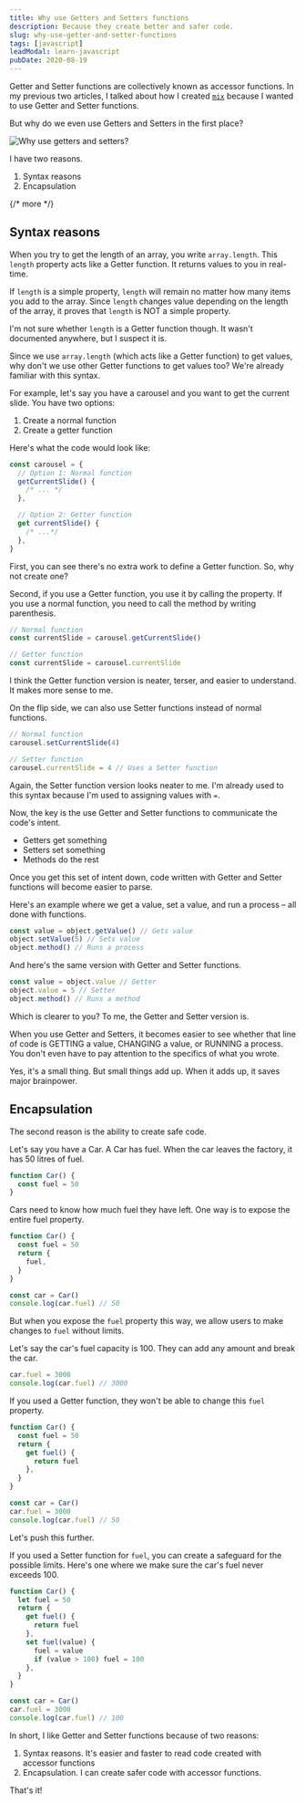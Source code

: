 ```yaml
---
title: Why use Getters and Setters functions
description: Because they create better and safer code.
slug: why-use-getter-and-setter-functions
tags: [javascript]
leadModal: learn-javascript
pubDate: 2020-08-19
---
```


Getter and Setter functions are collectively known as accessor functions. In my previous two articles, I talked about how I created [`mix`][1] because I wanted to use Getter and Setter functions.

But why do we even use Getters and Setters in the first place?

<Image
  src='/images/2020/accessors/why-use-accessors.png'
  alt='Why use getters and setters?'
/>

I have two reasons.

1. Syntax reasons
2. Encapsulation

{/* more */}

## Syntax reasons

When you try to get the length of an array, you write `array.length`. This `length` property acts like a Getter function. It returns values to you in real-time.

If `length` is a simple property, `length` will remain no matter how many items you add to the array. Since `length` changes value depending on the length of the array, it proves that `length` is NOT a simple property.

I'm not sure whether `length` is a Getter function though. It wasn't documented anywhere, but I suspect it is.

Since we use `array.length` (which acts like a Getter function) to get values, why don't we use other Getter functions to get values too? We're already familiar with this syntax.

For example, let's say you have a carousel and you want to get the current slide. You have two options:

1. Create a normal function
2. Create a getter function

Here's what the code would look like:

```js
const carousel = {
  // Option 1: Normal function
  getCurrentSlide() {
    /* ... */
  },

  // Option 2: Getter function
  get currentSlide() {
    /* ...*/
  },
}
```

First, you can see there's no extra work to define a Getter function. So, why not create one?

Second, if you use a Getter function, you use it by calling the property. If you use a normal function, you need to call the method by writing parenthesis.

```js
// Normal function
const currentSlide = carousel.getCurrentSlide()

// Getter function
const currentSlide = carousel.currentSlide
```

I think the Getter function version is neater, terser, and easier to understand. It makes more sense to me.

On the flip side, we can also use Setter functions instead of normal functions.

```js
// Normal function
carousel.setCurrentSlide(4)

// Setter function
carousel.currentSlide = 4 // Uses a Setter function
```

Again, the Setter function version looks neater to me. I'm already used to this syntax because I'm used to assigning values with `=`.

Now, the key is the use Getter and Setter functions to communicate the code's intent.

- Getters get something
- Setters set something
- Methods do the rest

Once you get this set of intent down, code written with Getter and Setter functions will become easier to parse.

Here's an example where we get a value, set a value, and run a process – all done with functions.

```js
const value = object.getValue() // Gets value
object.setValue(5) // Sets value
object.method() // Runs a process
```

And here's the same version with Getter and Setter functions.

```js
const value = object.value // Getter
object.value = 5 // Setter
object.method() // Runs a method
```

Which is clearer to you? To me, the Getter and Setter version is.

When you use Getter and Setters, it becomes easier to see whether that line of code is GETTING a value, CHANGING a value, or RUNNING a process. You don't even have to pay attention to the specifics of what you wrote.

Yes, it's a small thing. But small things add up. When it adds up, it saves major brainpower.

## Encapsulation

The second reason is the ability to create safe code.

Let's say you have a Car. A Car has fuel. When the car leaves the factory, it has 50 litres of fuel.

```js
function Car() {
  const fuel = 50
}
```

Cars need to know how much fuel they have left. One way is to expose the entire fuel property.

```js
function Car() {
  const fuel = 50
  return {
    fuel,
  }
}

const car = Car()
console.log(car.fuel) // 50
```

But when you expose the `fuel` property this way, we allow users to make changes to `fuel` without limits.

Let's say the car's fuel capacity is 100. They can add any amount and break the car.

```js
car.fuel = 3000
console.log(car.fuel) // 3000
```

If you used a Getter function, they won't be able to change this `fuel` property.

```js
function Car() {
  const fuel = 50
  return {
    get fuel() {
      return fuel
    },
  }
}

const car = Car()
car.fuel = 3000
console.log(car.fuel) // 50
```

Let's push this further.

If you used a Setter function for `fuel`, you can create a safeguard for the possible limits. Here's one where we make sure the car's fuel never exceeds 100.

```js
function Car() {
  let fuel = 50
  return {
    get fuel() {
      return fuel
    },
    set fuel(value) {
      fuel = value
      if (value > 100) fuel = 100
    },
  }
}

const car = Car()
car.fuel = 3000
console.log(car.fuel) // 100
```

In short, I like Getter and Setter functions because of two reasons:

1. Syntax reasons. It's easier and faster to read code created with accessor functions
2. Encapsulation. I can create safer code with accessor functions.

That's it!

[1]: https://github.com/zellwk/javascript/tree/master/mix
